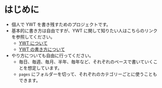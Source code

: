 # はじめに

- 個人で YWT を書き残すためのプロジェクトです。
- 基本的に書き方は自由ですが、YWT に関して知りたい人はこちらのリンクを参照してください。
  - [YWT について](/YWT/whatIsYWT)
  - [YWT の書き方について](/YWT/howToWriteYWT)
- やり方についても自由に行ってください。
  - 毎日、毎週、毎月、半年、毎年など、それぞれのペースで書いていくことを想定しています。
  - `pages` にフォルダーを切って、それぞれのカテゴリーごとに使うこともできます。
